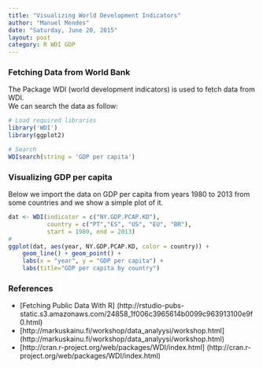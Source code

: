 ```yaml
---
title: "Visualizing World Development Indicators"
author: "Manuel Mendes"
date: "Saturday, June 20, 2015"
layout: post
category: R WDI GDP
---
```


### Fetching Data from World Bank

The Package WDI (world development indicators) is used to fetch data from WDI.    
We can search the data as follow:

```r
# Load required libraries
library('WDI')
library(ggplot2)

# Search
WDIsearch(string = 'GDP per capita')

```

### Visualizing GDP per capita

Below we import the data on GDP per capita from years 1980 to 2013 from some countries and we show a simple plot of it.

```r
dat <- WDI(indicator = c("NY.GDP.PCAP.KD"),    
           country = c("PT","ES", "US", "EU", "BR"),     
           start = 1980, end = 2013)
#
ggplot(dat, aes(year, NY.GDP.PCAP.KD, color = country)) + 
    geom_line() + geom_point() + 
    labs(x = "year", y = "GDP per capita") + 
    labs(title="GDP per capita by country")

```



### References    
* [Fetching Public Data With R] (http://rstudio-pubs-static.s3.amazonaws.com/24858_1f006c3965614b0099c963913100e9f0.html)    
* [http://markuskainu.fi/workshop/data_analyysi/workshop.html] (http://markuskainu.fi/workshop/data_analyysi/workshop.html)    
* [http://cran.r-project.org/web/packages/WDI/index.html] (http://cran.r-project.org/web/packages/WDI/index.html)



